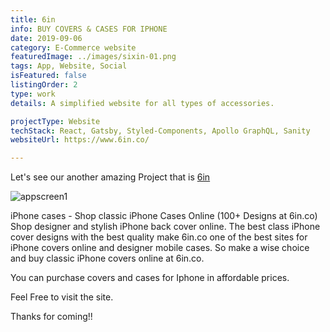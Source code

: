 ```yaml
---
title: 6in
info: BUY COVERS & CASES FOR IPHONE
date: 2019-09-06
category: E-Commerce website
featuredImage: ../images/sixin-01.png
tags: App, Website, Social
isFeatured: false
listingOrder: 2
type: work
details: A simplified website for all types of accessories.

projectType: Website
techStack: React, Gatsby, Styled-Components, Apollo GraphQL, Sanity
websiteUrl: https://www.6in.co/

---
```


Let's see our another amazing Project that is [6in](https://www.6in.co/)

![appscreen1](../images/sixin-01.png)

iPhone cases - Shop classic iPhone Cases Online (100+ Designs at 6in.co) Shop designer and stylish iPhone back cover online. The best class iPhone cover designs with the best quality make 6in.co one of the best sites for iPhone covers online and designer mobile cases. So make a wise choice and buy classic iPhone covers online at 6in.co.

You can purchase covers and cases for Iphone in affordable prices.

Feel Free to visit the site.

Thanks for coming!!
